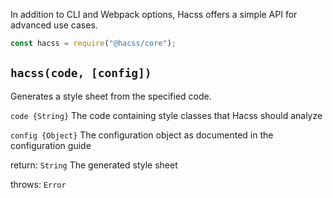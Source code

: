 
<Article
  title="API"
  subtitle="Use Hacss programmatically">

In addition to CLI and Webpack options, Hacss offers a simple API for advanced
use cases.

```javascript
const hacss = require("@hacss/core");
```

# `hacss(code, [config])`
Generates a style sheet from the specified code.

`code {String}` The code containing style classes that Hacss should analyze

`config {Object}` The configuration object as documented in the configuration guide

return: `String` The generated style sheet

throws: `Error`

</Article>
